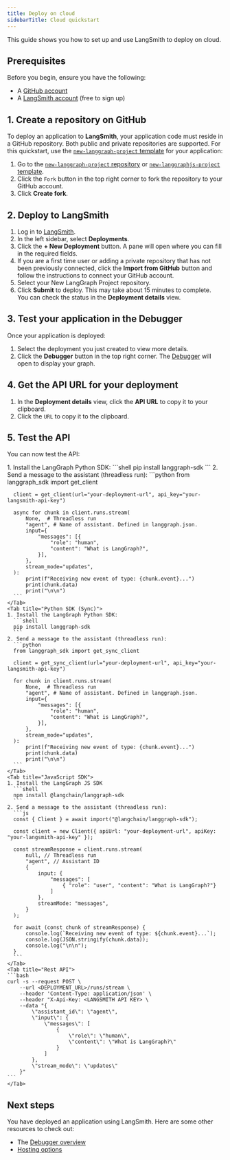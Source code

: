 ```yaml
---
title: Deploy on cloud
sidebarTitle: Cloud quickstart
---
```

This guide shows you how to set up and use LangSmith to deploy on cloud.

## Prerequisites

Before you begin, ensure you have the following:

* A [GitHub account](https://github.com/)
* A [LangSmith account](https://smith.langchain.com/) (free to sign up)

## 1. Create a repository on GitHub

To deploy an application to **LangSmith**, your application code must reside in a GitHub repository. Both public and private repositories are supported. For this quickstart, use the [`new-langgraph-project` template](https://github.com/langchain-ai/react-agent) for your application:

1. Go to the [`new-langgraph-project` repository](https://github.com/langchain-ai/new-langgraph-project) or [`new-langgraphjs-project` template](https://github.com/langchain-ai/new-langgraphjs-project).
2. Click the `Fork` button in the top right corner to fork the repository to your GitHub account.
3. Click **Create fork**.

## 2. Deploy to LangSmith

1. Log in to [LangSmith](https://smith.langchain.com/).
2. In the left sidebar, select **Deployments**.
3. Click the **+ New Deployment** button. A pane will open where you can fill in the required fields.
4. If you are a first time user or adding a private repository that has not been previously connected, click the **Import from GitHub** button and follow the instructions to connect your GitHub account.
5. Select your New LangGraph Project repository.
6. Click **Submit** to deploy.
  This may take about 15 minutes to complete. You can check the status in the **Deployment details** view.

## 3. Test your application in the Debugger

Once your application is deployed:

1. Select the deployment you just created to view more details.
2. Click the **Debugger** button in the top right corner. The [Debugger](/langsmith/debugger) will open to display your graph.

## 4. Get the API URL for your deployment

1. In the **Deployment details** view, click the **API URL** to copy it to your clipboard.
2. Click the `URL` to copy it to the clipboard.

## 5. Test the API

You can now test the API:

<Tabs>
    <Tab title="Python SDK (Async)">
    1. Install the LangGraph Python SDK:
      ```shell
      pip install langgraph-sdk
      ```
    2. Send a message to the assistant (threadless run):
      ```python
      from langgraph_sdk import get_client

      client = get_client(url="your-deployment-url", api_key="your-langsmith-api-key")

      async for chunk in client.runs.stream(
          None,  # Threadless run
          "agent", # Name of assistant. Defined in langgraph.json.
          input={
              "messages": [{
                  "role": "human",
                  "content": "What is LangGraph?",
              }],
          },
          stream_mode="updates",
      ):
          print(f"Receiving new event of type: {chunk.event}...")
          print(chunk.data)
          print("\n\n")
      ```
    </Tab>
    <Tab title="Python SDK (Sync)">
    1. Install the LangGraph Python SDK:
      ```shell
      pip install langgraph-sdk
      ```
    2. Send a message to the assistant (threadless run):
      ```python
      from langgraph_sdk import get_sync_client

      client = get_sync_client(url="your-deployment-url", api_key="your-langsmith-api-key")

      for chunk in client.runs.stream(
          None,  # Threadless run
          "agent", # Name of assistant. Defined in langgraph.json.
          input={
              "messages": [{
                  "role": "human",
                  "content": "What is LangGraph?",
              }],
          },
          stream_mode="updates",
      ):
          print(f"Receiving new event of type: {chunk.event}...")
          print(chunk.data)
          print("\n\n")
      ```
    </Tab>
    <Tab title="JavaScript SDK">
    1. Install the LangGraph JS SDK
      ```shell
      npm install @langchain/langgraph-sdk
      ```
    2. Send a message to the assistant (threadless run):
      ```js
      const { Client } = await import("@langchain/langgraph-sdk");

      const client = new Client({ apiUrl: "your-deployment-url", apiKey: "your-langsmith-api-key" });

      const streamResponse = client.runs.stream(
          null, // Threadless run
          "agent", // Assistant ID
          {
              input: {
                  "messages": [
                      { "role": "user", "content": "What is LangGraph?"}
                  ]
              },
              streamMode: "messages",
          }
      );

      for await (const chunk of streamResponse) {
          console.log(`Receiving new event of type: ${chunk.event}...`);
          console.log(JSON.stringify(chunk.data));
          console.log("\n\n");
      }
      ```
    </Tab>
    <Tab title="Rest API">
    ```bash
    curl -s --request POST \
        --url <DEPLOYMENT_URL>/runs/stream \
        --header 'Content-Type: application/json' \
        --header "X-Api-Key: <LANGSMITH API KEY> \
        --data "{
            \"assistant_id\": \"agent\",
            \"input\": {
                \"messages\": [
                    {
                        \"role\": \"human\",
                        \"content\": \"What is LangGraph?\"
                    }
                ]
            },
            \"stream_mode\": \"updates\"
        }"
    ```
    </Tab>
</Tabs>

## Next steps

You have deployed an application using LangSmith. Here are some other resources to check out:

- The [Debugger overview](/langsmith/debugger)
- [Hosting options](/langsmith/hosting)
